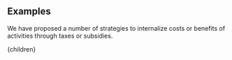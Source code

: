 

## Examples

We have proposed a number of strategies to internalize costs or benefits of activities through taxes or subsidies.

<CostExamplesTable />

  <Article 
    focusAreaUrl={focusAreaUrl} 
    hierarchy={hierarchy} 
    site={site}
  >
    {children}
  </Article

>
